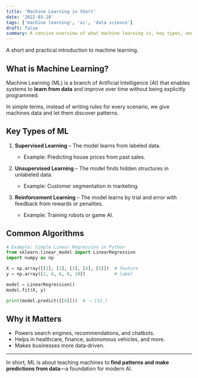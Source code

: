 ```yaml
---
title: 'Machine Learning in Short'
date: '2022-03-28'
tags: ['machine learning', 'ai', 'data science']
draft: false
summary: A concise overview of what machine learning is, key types, and why it matters.
---
```


A short and practical introduction to machine learning.

## What is Machine Learning?

Machine Learning (ML) is a branch of Artificial Intelligence (AI) that enables systems to **learn from data** and improve over time without being explicitly programmed.

In simple terms, instead of writing rules for every scenario, we give machines data and let them discover patterns.

## Key Types of ML

1. **Supervised Learning** – The model learns from labeled data.

   - Example: Predicting house prices from past sales.

2. **Unsupervised Learning** – The model finds hidden structures in unlabeled data.

   - Example: Customer segmentation in marketing.

3. **Reinforcement Learning** – The model learns by trial and error with feedback from rewards or penalties.

   - Example: Training robots or game AI.

## Common Algorithms

```python
# Example: Simple Linear Regression in Python
from sklearn.linear_model import LinearRegression
import numpy as np

X = np.array([[1], [2], [3], [4], [5]])  # feature
y = np.array([2, 4, 6, 8, 10])           # label

model = LinearRegression()
model.fit(X, y)

print(model.predict([[6]]))  # ➝ [12.]
```

## Why it Matters

- Powers search engines, recommendations, and chatbots.
- Helps in healthcare, finance, autonomous vehicles, and more.
- Makes businesses more data‑driven.

---

In short, ML is about teaching machines to **find patterns and make predictions from data**—a foundation for modern AI.
